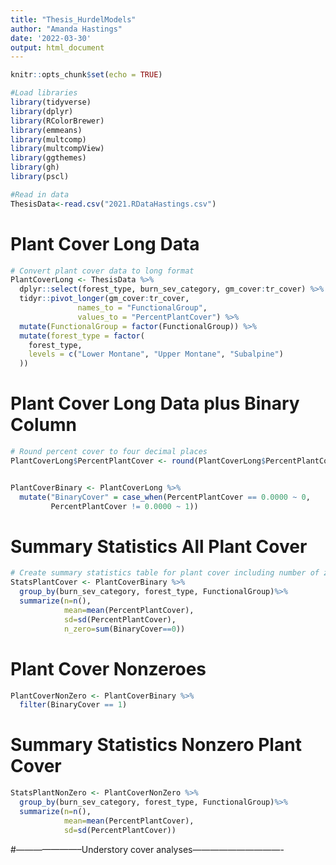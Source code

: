 ```yaml
---
title: "Thesis_HurdelModels"
author: "Amanda Hastings"
date: '2022-03-30'
output: html_document
---
```


```r
knitr::opts_chunk$set(echo = TRUE)
```


```r
#Load libraries 
library(tidyverse)
library(dplyr)
library(RColorBrewer)
library(emmeans)
library(multcomp)
library(multcompView)
library(ggthemes)
library(gh)
library(pscl)
```


```r
#Read in data 
ThesisData<-read.csv("2021.RDataHastings.csv")
```


# Plant Cover Long Data
```r
# Convert plant cover data to long format
PlantCoverLong <- ThesisData %>%
  dplyr::select(forest_type, burn_sev_category, gm_cover:tr_cover) %>%
  tidyr::pivot_longer(gm_cover:tr_cover,
               names_to = "FunctionalGroup",
               values_to = "PercentPlantCover") %>%
  mutate(FunctionalGroup = factor(FunctionalGroup)) %>%
  mutate(forest_type = factor(
    forest_type,
    levels = c("Lower Montane", "Upper Montane", "Subalpine")
  ))
```


# Plant Cover Long Data plus Binary Column
```r
# Round percent cover to four decimal places 
PlantCoverLong$PercentPlantCover <- round(PlantCoverLong$PercentPlantCover,4)


PlantCoverBinary <- PlantCoverLong %>% 
  mutate("BinaryCover" = case_when(PercentPlantCover == 0.0000 ~ 0,
         PercentPlantCover != 0.0000 ~ 1))
```


# Summary Statistics All Plant Cover 
```r
# Create summary statistics table for plant cover including number of zeroes
StatsPlantCover <- PlantCoverBinary %>% 
  group_by(burn_sev_category, forest_type, FunctionalGroup)%>% 
  summarize(n=n(), 
            mean=mean(PercentPlantCover), 
            sd=sd(PercentPlantCover), 
            n_zero=sum(BinaryCover==0)) 
```

# Plant Cover Nonzeroes 
```r
PlantCoverNonZero <- PlantCoverBinary %>% 
  filter(BinaryCover == 1)
```


# Summary Statistics Nonzero Plant Cover 
```r
StatsPlantNonZero <- PlantCoverNonZero %>% 
  group_by(burn_sev_category, forest_type, FunctionalGroup)%>% 
  summarize(n=n(), 
            mean=mean(PercentPlantCover), 
            sd=sd(PercentPlantCover))
```


#-----------------------Understory cover analyses-------------------------------






